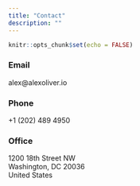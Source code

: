```yaml
---
title: "Contact"
description: ""
---
```


```r
knitr::opts_chunk$set(echo = FALSE)
```

### Email

alex@alexoliver.io


### Phone
+1 (202) 489 4950


### Office

1200 18th Street NW  
Washington, DC 20036  
United States  



